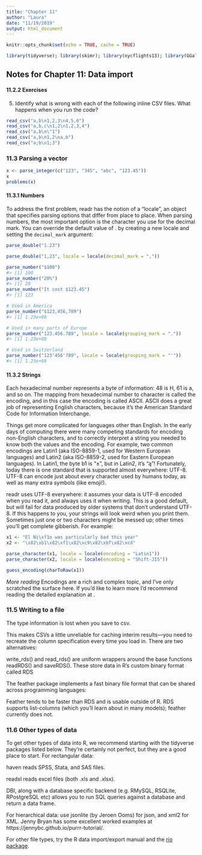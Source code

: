 ```yaml
---
title: "Chapter 11"
author: "Laura"
date: "11/19/2019"
output: html_document
---
```


```r
knitr::opts_chunk$set(echo = TRUE, cache = TRUE)

library(tidyverse); library(skimr); library(nycflights13); library(GGally); library(ggstance); library(lvplot); library(hexbin); library(modelr)

```

## Notes for Chapter 11: Data import

#### 11.2.2 Exercises

5. Identify what is wrong with each of the following inline CSV files. What happens when you run the code?


```r
read_csv("a,b\n1,2,3\n4,5,6")
read_csv("a,b,c\n1,2\n1,2,3,4")
read_csv("a,b\n\"1")
read_csv("a,b\n1,2\na,b")
read_csv("a;b\n1;3")
```

### 11.3 Parsing a vector

```r
x <- parse_integer(c("123", "345", "abc", "123.45"))
x
problems(x)
```

#### 11.3.1 Numbers

To address the first problem, readr has the notion of a “locale”, an object that specifies parsing options that differ from place to place. When parsing numbers, the most important option is the character you use for the decimal mark. You can override the default value of . by creating a new locale and setting the `decimal_mark` argument:

```r
parse_double("1.23")

parse_double("1,23", locale = locale(decimal_mark = ","))

parse_number("$100")
#> [1] 100
parse_number("20%")
#> [1] 20
parse_number("It cost $123.45")
#> [1] 123

# Used in America
parse_number("$123,456,789")
#> [1] 1.23e+08

# Used in many parts of Europe
parse_number("123.456.789", locale = locale(grouping_mark = "."))
#> [1] 1.23e+08

# Used in Switzerland
parse_number("123'456'789", locale = locale(grouping_mark = "'"))
#> [1] 1.23e+08


```

#### 11.3.2 Strings

Each hexadecimal number represents a byte of information: 48 is H, 61 is a, and so on. The mapping from hexadecimal number to character is called the encoding, and in this case the encoding is called ASCII. ASCII does a great job of representing English characters, because it’s the American Standard Code for Information Interchange.

Things get more complicated for languages other than English. In the early days of computing there were many competing standards for encoding non-English characters, and to correctly interpret a string you needed to know both the values and the encoding. For example, two common encodings are Latin1 (aka ISO-8859-1, used for Western European languages) and Latin2 (aka ISO-8859-2, used for Eastern European languages). In Latin1, the byte b1 is “±”, but in Latin2, it’s “ą”! Fortunately, today there is one standard that is supported almost everywhere: UTF-8. UTF-8 can encode just about every character used by humans today, as well as many extra symbols (like emoji!).

readr uses UTF-8 everywhere: it assumes your data is UTF-8 encoded when you read it, and always uses it when writing. This is a good default, but will fail for data produced by older systems that don’t understand UTF-8. If this happens to you, your strings will look weird when you print them. Sometimes just one or two characters might be messed up; other times you’ll get complete gibberish. For example:

```r

x1 <- "El Ni\xf1o was particularly bad this year"
x2 <- "\x82\xb1\x82\xf1\x82\xc9\x82\xbf\x82\xcd"

parse_character(x1, locale = locale(encoding = "Latin1"))
parse_character(x2, locale = locale(encoding = "Shift-JIS"))

guess_encoding(charToRaw(x1))

```

*More reading* Encodings are a rich and complex topic, and I’ve only scratched the surface here. If you’d like to learn more I’d recommend reading the detailed explanation at [](http://kunststube.net/encoding/).


### 11.5 Writing to a file

The type information is lost when you save to csv.

This makes CSVs a little unreliable for caching interim results—you need to recreate the column specification every time you load in. There are two alternatives:

write_rds() and read_rds() are uniform wrappers around the base functions readRDS() and saveRDS(). These store data in R’s custom binary format called RDS

The feather package implements a fast binary file format that can be shared across programming languages:

Feather tends to be faster than RDS and is usable outside of R. RDS supports list-columns (which you’ll learn about in many models); feather currently does not.

### 11.6 Other types of data

To get other types of data into R, we recommend starting with the tidyverse packages listed below. They’re certainly not perfect, but they are a good place to start. For rectangular data:

haven reads SPSS, Stata, and SAS files.

readxl reads excel files (both .xls and .xlsx).

DBI, along with a database specific backend (e.g. RMySQL, RSQLite, RPostgreSQL etc) allows you to run SQL queries against a database and return a data frame.

For hierarchical data: use jsonlite (by Jeroen Ooms) for json, and xml2 for XML. Jenny Bryan has some excellent worked examples at https://jennybc.github.io/purrr-tutorial/.

For other file types, try the R data import/export manual and the [rio package](https://github.com/leeper/rio).
